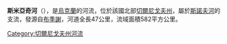 <!-- 檔案不存在 [[Image:Smyach_river.jpeg|right]] -->

'''斯米亞奇河'''（{{lang-uk|Смяч}}），是[[烏克蘭|烏克蘭]]的河流，位於該國北部[[切爾尼戈夫州|切爾尼戈夫州]]，屬於[[斯諾夫河|斯諾夫河]]的支流，發源自[[布季謝_(戈羅德尼亞區)|布季謝]]，河道全長47公里，流域面積582平方公里。

{{DEFAULTSORT:Смяч (річка)}}
[[Category:切爾尼戈夫州河流|Category:切爾尼戈夫州河流]]


{{Ukraine-river-stub}}